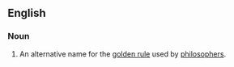 ==English==
{{wikipedia}}

===Noun===
{{en-noun|head=[[ethic]] [[of]] [[reciprocity]]|ethics of reciprocity}}

# {{context|ethics|lang=en}} An alternative name for the [[golden rule]] used by [[philosophers]].